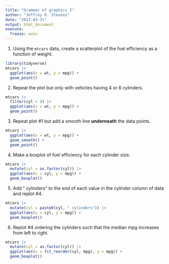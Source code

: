 ```yaml
---
title: "Grammar of graphics I"
author: "Jeffrey R. Stevens"
date: "2023-03-31"
output: html_document
execute:
  freeze: auto
---
```



1. Using the `mtcars` data, create a scatterplot of the fuel efficiency as a function of weight.

```r
library(tidyverse)
mtcars |> 
  ggplot(aes(x = wt, y = mpg)) +
  geom_point()
```

2. Repeat the plot but only with vehicles having 4 or 6 cylinders.

```r
mtcars |> 
  filter(cyl < 8) |> 
  ggplot(aes(x = wt, y = mpg)) +
  geom_point()
```

3. Repeat plot #1 but add a smooth line **underneath** the data points.

```r
mtcars |> 
  ggplot(aes(x = wt, y = mpg)) +
  geom_smooth() +
  geom_point()
```

4. Make a boxplot of fuel efficiency for each cylinder size.

```r
mtcars |> 
  mutate(cyl = as.factor(cyl)) |> 
  ggplot(aes(x = cyl, y = mpg)) +
  geom_boxplot()
```

5. Add " cylinders" to the end of each value in the cylinder column of data and replot #4.

```r
mtcars |> 
  mutate(cyl = paste0(cyl, " cylinders")) |> 
  ggplot(aes(x = cyl, y = mpg)) +
  geom_boxplot()
```

6. Replot #4 ordering the cylinders such that the median mpg increases from left to right.

```r
mtcars |> 
  mutate(cyl = as.factor(cyl)) |> 
  ggplot(aes(x = fct_reorder(cyl, mpg), y = mpg)) +
  geom_boxplot()
```
